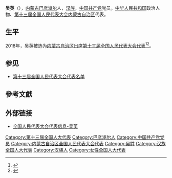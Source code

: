 {{Infobox person
|name=吴英
|birth_date={{birth year and age|1982|12}}
|ancestor=[[内蒙古|内蒙古]][[巴彦淖尔|巴彦淖尔]]
|nationality={{PRC}}
|title=[[全国人大代表|全国人大代表]]
|ethnicity=[[汉族|汉族]]
|gender=女
|party={{cpc}}
|website=[http://210.82.31.1:8084/delegate/viewDelegate.action?dbid=130324 全国人大代表数据库]
}}
'''吴英'''（{{bd|1982年|12月}}），[[内蒙古|内蒙古]][[巴彦淖尔|巴彦淖尔]]人，[[汉族|汉族]]，[[中国共产党|中国共产党]]党员。[[中华人民共和国|中华人民共和国]]政治人物、[[第十三届全国人民代表大会|第十三届全国人民代表大会]][[内蒙古自治区|内蒙古自治区]]代表{{refnest|{{Cite web|url=http://210.82.31.1:8084/delegate/viewDelegate.action?dbid=130324|title=全国人民代表大会代表信息-吴英|accessdate=2020-03-16|work=中国人大网}}}}。

==生平==
2018年，吴英被选为[[内蒙古自治区|内蒙古自治区]]出席[[第十三届全国人民代表大会|第十三届全国人民代表大会]][[第十三届全国人民代表大会代表|代表]]<ref>{{Cite web|title=中华人民共和国第十三届全国人民代表大会代表名单|url=http://www.gov.cn/xinwen/2018-02/24/content_5268538.htm|accessdate=2020-03-16|work=中国政府网|archive-date=2020-02-28|archive-url=https://web.archive.org/web/20200228133636/http://www.gov.cn/xinwen/2018-02/24/content_5268538.htm|dead-url=no}}</ref><ref>{{Cite web|title=（受权发布）中华人民共和国第十三届全国人民代表大会代表名单-中新网|url=http://www.chinanews.com/gn/2018/02-25/8453959.shtml|accessdate=2021-02-19|work=[[中国新闻网|中国新闻网]]|archive-date=2018-02-27|archive-url=https://web.archive.org/web/20180227031724/http://www.chinanews.com/gn/2018/02-25/8453959.shtml|dead-url=no}}</ref>。

==参见==
* [[第十三届全国人民代表大会代表名单|第十三届全国人民代表大会代表名单]]

==參考文獻==
{{reflist}}

==外部链接==
{{Portal|中国|政治}}
* [http://210.82.31.1:8084/delegate/viewDelegate.action?dbid=130324 全国人民代表大会代表信息-吴英]

[[Category:第十三届全国人大代表|Category:第十三届全国人大代表]]
[[Category:巴彦淖尔人|Category:巴彦淖尔人]]
[[Category:中国共产党党员|Category:中国共产党党员]]
[[Category:内蒙古自治区全国人民代表大会代表|Category:内蒙古自治区全国人民代表大会代表]]
[[Category:吴姓|Category:吴姓]]
[[Category:汉族全国人大代表|Category:汉族全国人大代表]]
[[Category:汉族人|Category:汉族人]]
[[Category:女性全国人大代表|Category:女性全国人大代表]]


{{中国政治人物小作品}}